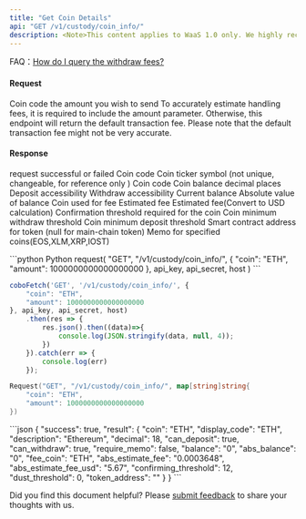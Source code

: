 ```yaml
---
title: "Get Coin Details"
api: "GET /v1/custody/coin_info/"
description: <Note>This content applies to WaaS 1.0 only. We highly recommend that you upgrade to [WaaS 2.0](/v2/guides/overview/introduction).</Note> This endpoint returns a JSON response with the currency rate and unit for a given coin code. The endpoint requires authentication and takes a 'coin_code' parameter in the GET request.
---
```


<Tip> FAQ：[How do I query the withdraw fees?](/v1/faqs/coin-management#how-do-i-query-the-withdrawal-fees)</Tip>


#### Request
<ParamField query="coin" type="String" required>Coin code</ParamField>
<ParamField query="amount" type="Int">the amount you wish to send</ParamField>
<Tip>To accurately estimate handling fees, it is required to include the amount parameter. Otherwise, this endpoint will return the default transaction fee. Please note that the default transaction fee might not be very accurate.</Tip>

#### Response
<ResponseField name="success" type="bool">request successful or failed</ResponseField>
<ResponseField name="result" type="object">
    <Expandable title="object">
        <ResponseField name="coin" type="String">Coin code</ResponseField>
        <ResponseField name="display_code" type="String">Coin ticker symbol  (not unique, changeable, for reference only )</ResponseField>
        <ResponseField name="description" type="String">Coin code</ResponseField>
        <ResponseField name="decimal" type="Int">Coin balance decimal places</ResponseField>
        <ResponseField name="can_deposit" type="bool">Deposit accessibility</ResponseField>
        <ResponseField name="can_withdraw" type="bool">Withdraw accessibility</ResponseField>
        <ResponseField name="balance" type="String">Current balance</ResponseField>
        <ResponseField name="abs_balance" type="String">Absolute value of balance</ResponseField>
        <ResponseField name="fee_coin" type="String">Coin used for fee</ResponseField>
        <ResponseField name="abs_estimate_fee" type="String">Estimated fee</ResponseField>
        <ResponseField name="abs_estimate_fee_usd" type="String">Estimated fee(Convert to USD calculation) </ResponseField>
        <ResponseField name="confirming_threshold" type="Int">Confirmation threshold required for the coin</ResponseField>
        <ResponseField name="dust_threshold" type="Int">Coin minimum withdraw threshold</ResponseField>
        <ResponseField name="minimum_deposit_threshold" type="String">Coin minimum deposit threshold</ResponseField>
        <ResponseField name="token_address" type="String">Smart contract address for token (null for main-chain token)</ResponseField>
        <ResponseField name="require_memo" type="String">Memo for specified coins(EOS,XLM,XRP,IOST)</ResponseField>
    </Expandable>
</ResponseField>

<RequestExample>
```python Python
request(
  "GET",
  "/v1/custody/coin_info/",
  {
    "coin": "ETH",
    "amount": 1000000000000000000
  },
  api_key, api_secret, host
)
```

```javascript JavaScript
coboFetch('GET', '/v1/custody/coin_info/', {
    "coin": "ETH",
    "amount": 1000000000000000000
}, api_key, api_secret, host)
    .then(res => {
        res.json().then((data)=>{
            console.log(JSON.stringify(data, null, 4));
        })
    }).catch(err => {
        console.log(err)
    });
```

```go Go
Request("GET", "/v1/custody/coin_info/", map[string]string{
    "coin": "ETH",
    "amount": 1000000000000000000
})
```

</RequestExample>

<ResponseExample>
```json
{
  "success": true,
  "result": {
    "coin": "ETH",
    "display_code": "ETH",
    "description": "Ethereum",
    "decimal": 18,
    "can_deposit": true,
    "can_withdraw": true,
    "require_memo": false,
    "balance": "0",
    "abs_balance": "0",
    "fee_coin": "ETH",
    "abs_estimate_fee": "0.0003648",
    "abs_estimate_fee_usd": "5.67",
    "confirming_threshold": 12,
    "dust_threshold": 0,
    "token_address": ""
  }
}
```
</ResponseExample>


<Tip>Did you find this document helpful? Please [submit feedback](https://forms.zohopublic.com/cobo/form/DocumentFeedbackForm/formperma/QvLOhxJv1_JMsJ-1dleZ8Itb_7rzN-LtgvsDdxosoVI) to share your thoughts with us.</Tip>